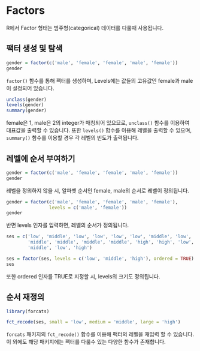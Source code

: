 # Factors

R에서 Factor 형태는 범주형(categorical) 데이터를 다룰때 사용됩니다.

## 팩터 생성 및 탐색

```r
gender = factor(c('male', 'female', 'female', 'male', 'female'))
gender
```

`factor()` 함수를 통해 팩터를 생성하며, Levels에는 값들의 고유값인 female과 male이 설정되어 있습니다.

```r
unclass(gender)
levels(gender)
summary(gender)
```

female은 1, male은 2의 integer가 매칭되어 있으므로, `unclass()` 함수를 이용하여 대표값을 출력할 수 있습니다. 또한 `levels()` 함수를 이용해 레벨을 출력할 수 있으며, `summary()` 함수를 이용할 경우 각 레벨의 빈도가 출력됩니다.

## 레벨에 순서 부여하기

```r
gender = factor(c('male', 'female', 'female', 'male', 'female'))
gender
```

레벨을 정의하지 않을 시, 알파벳 순서인 female, male의 순서로 레벨이 정의됩니다.

```r
gender = factor(c('male', 'female', 'female', 'male', 'female'),
                levels = c('male', 'female'))
gender
```

반면 levels 인자를 입력하면, 레벨의 순서가 정의됩니다.

```r
ses = c('low', 'middle', 'low', 'low', 'low', 'low', 'middle', 'low', 'middle',
        'middle', 'middle', 'middle', 'middle', 'high', 'high', 'low', 'middle',
        'middle', 'low', 'high')

ses = factor(ses, levels = c('low', 'middle', 'high'), ordered = TRUE)
ses
```

또한 ordered 인자를 TRUE로 지정할 시, levels의 크기도 정의됩니다.

## 순서 재정의

```r
library(forcats)

fct_recode(ses, small = 'low', medium = 'middle', large = 'high')
```

`forcats` 패키지의 `fct_recode()` 함수를 이용해 팩터의 레벨을 재입력 할 수 있습니다. 이 외에도 해당 패키지에는 팩터를 다룰수 있는 다양한 함수가 존재합니다.

